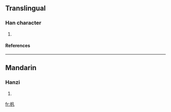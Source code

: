 ==Translingual==
===Han character===
{{Han char|rn=75|rad=木|as=03|sn=7|four=4791<sub>0</sub>|canj=木竹弓戈 (DHNI), X木竹弓戈 (XDHNI)}}
# {{defn|Han|sort=木03}}
====References====
{{Han ref|kx=0511.080|dkj=14456|hdz=21161.060|uh=674B|ud=26443|bh=CB47|bd=52039}}

----
==Mandarin==
===Hanzi===
{{cmn-hanzi|pin=[[fān]] ([[fan1]])|wg=fan<sup>1</sup>}}
# {{defn|Mandarin}}

[[fr:杋]]